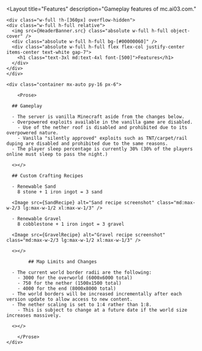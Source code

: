 ---
---

<Layout
	title="Features"
	description="Gameplay features of mc.ai03.com."
>


	<div class="w-full !h-[360px] overflow-hidden">
    <div class="w-full h-full relative">
      <img src={HeaderBanner.src} class="absolute w-full h-full object-cover" />
      <div class="absolute w-full h-full bg-[#00000060]" />
      <div class="absolute w-full h-full flex flex-col justify-center items-center text-white gap-7">
        <h1 class="text-3xl md:text-4xl font-[500]">Features</h1>
      </div>
    </div>
	</div>

	<div class="container mx-auto py-16 px-6">

		<Prose>

      ## Gameplay

      - The server is vanilla Minecraft aside from the changes below.  
      - Overpowered exploits available in the vanilla game are disabled.
        - Use of the nether roof is disabled and prohibited due to its overpowered nature.  
        - Vanilla "silently approved" exploits such as TNT/carpet/rail duping are disabled and prohibited due to the same reasons.  
      - The player sleep percentage is currently 30% (30% of the players online must sleep to pass the night.)
      
      <></>

      ## Custom Crafting Recipes

      - Renewable Sand  
        8 stone + 1 iron ingot = 3 sand

      <Image src={SandRecipe} alt="Sand recipe screenshot" class="md:max-w-2/3 lg:max-w-1/2 xl:max-w-1/3" />
      
      - Renewable Gravel  
        8 cobblestone + 1 iron ingot = 3 gravel

      <Image src={GravelRecipe} alt="Gravel recipe screenshot" class="md:max-w-2/3 lg:max-w-1/2 xl:max-w-1/3" />

      <></>

			## Map Limits and Changes

      - The current world border radii are the following:
        - 3000 for the overworld (6000x6000 total)
        - 750 for the nether (1500x1500 total)
        - 4000 for the end (8000x8000 total)
      - The world borders will be increased incrementally after each version update to allow access to new content.  
      - The nether scaling is set to 1:4 rather than 1:8.
        - This is subject to change at a future date if the world size increases massively.
      
      <></>

		</Prose>
	</div>


</Layout>
